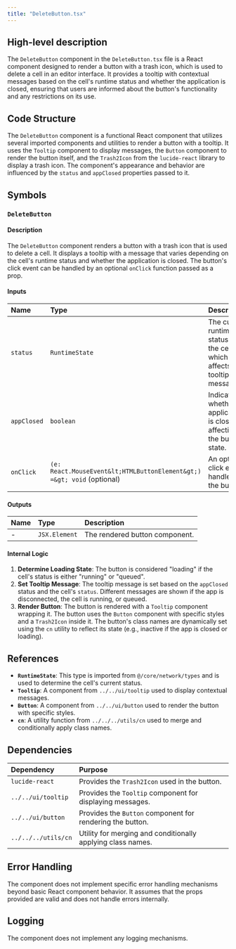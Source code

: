 ```yaml
---
title: "DeleteButton.tsx"
---
```


## High-level description

The `DeleteButton` component in the `DeleteButton.tsx` file is a React component designed to render a button with a trash icon, which is used to delete a cell in an editor interface. It provides a tooltip with contextual messages based on the cell's runtime status and whether the application is closed, ensuring that users are informed about the button's functionality and any restrictions on its use.

## Code Structure

The `DeleteButton` component is a functional React component that utilizes several imported components and utilities to render a button with a tooltip. It uses the `Tooltip` component to display messages, the `Button` component to render the button itself, and the `Trash2Icon` from the `lucide-react` library to display a trash icon. The component's appearance and behavior are influenced by the `status` and `appClosed` properties passed to it.

## Symbols

### `DeleteButton`
#### Description
The `DeleteButton` component renders a button with a trash icon that is used to delete a cell. It displays a tooltip with a message that varies depending on the cell's runtime status and whether the application is closed. The button's click event can be handled by an optional `onClick` function passed as a prop.

#### Inputs
| Name      | Type                                                      | Description                                                                 |
|:----------|:----------------------------------------------------------|:----------------------------------------------------------------------------|
| `status`  | `RuntimeState`                                            | The current runtime status of the cell, which affects the tooltip message.  |
| `appClosed` | `boolean`                                               | Indicates whether the application is closed, affecting the button's state.  |
| `onClick` | `(e: React.MouseEvent&lt;HTMLButtonElement&gt;) =&gt; void` (optional) | An optional click event handler for the button.                             |

#### Outputs
| Name | Type      | Description                        |
|:-----|:----------|:-----------------------------------|
| -    | `JSX.Element` | The rendered button component. |

#### Internal Logic
1. **Determine Loading State**: The button is considered "loading" if the cell's status is either "running" or "queued".
2. **Set Tooltip Message**: The tooltip message is set based on the `appClosed` status and the cell's `status`. Different messages are shown if the app is disconnected, the cell is running, or queued.
3. **Render Button**: The button is rendered with a `Tooltip` component wrapping it. The button uses the `Button` component with specific styles and a `Trash2Icon` inside it. The button's class names are dynamically set using the `cn` utility to reflect its state (e.g., inactive if the app is closed or loading).

## References

- **`RuntimeState`**: This type is imported from `@/core/network/types` and is used to determine the cell's current status.
- **`Tooltip`**: A component from `../../ui/tooltip` used to display contextual messages.
- **`Button`**: A component from `../../ui/button` used to render the button with specific styles.
- **`cn`**: A utility function from `../../../utils/cn` used to merge and conditionally apply class names.

## Dependencies

| Dependency   | Purpose                                                                 |
|:-------------|:------------------------------------------------------------------------|
| `lucide-react` | Provides the `Trash2Icon` used in the button.                          |
| `../../ui/tooltip` | Provides the `Tooltip` component for displaying messages.          |
| `../../ui/button` | Provides the `Button` component for rendering the button.           |
| `../../../utils/cn` | Utility for merging and conditionally applying class names.       |

## Error Handling

The component does not implement specific error handling mechanisms beyond basic React component behavior. It assumes that the props provided are valid and does not handle errors internally.

## Logging

The component does not implement any logging mechanisms.